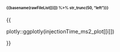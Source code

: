 #### <font style="font-size: 0.7em"> {{basename(rawFileList[[i]]) %>% str_trunc(50, "left")}} </font>\n\n

{{
   
   plotly::ggplotly(injectionTime_ms2_plot[[i]])
   
}}

\n\n